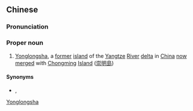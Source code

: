 ==Chinese==
{{zh-forms|[[forever]]<br>[[eternally]]|[[prosperous]]<br>[[prosperity]]|[[sands]]<br>[[shoal]]<br>{{nowrap|([[sand]]) [[bank]]}}}}
{{wikipedia|Yonglongsha}}

===Pronunciation===
{{zh-pron
|m=Yǒnglóngshā
|cat=pn
}}

===Proper noun===
{{zh-proper noun}}

# [[Yonglongsha]], a [[former]] [[island]] of the [[Yangtze]] [[river|River]] [[delta]] in [[China]] [[now]] [[merge]]d with [[Chongming]] [[island|Island]] ([[崇明島]])

====Synonyms====
* {{sense|obsolete|historic}} {{l|zh|永豐沙}}, {{l|zh|合豐沙}}

[[Category:zh:Former islands|Yonglongsha]]